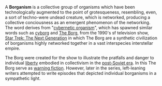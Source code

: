 {{POV_check}}
A '''Borganism''' is a collective group of organisms which have been technologically augmented to the point of grotesqueness, resembling, even, a sort of techno-were undead creature, which is networked, producing a collective conciousness as an emergent phenomenon of the networking. The word derives from "[[cybernetic organism]]", which has spawned similar words such as [[cyborg]] and [[The Borg]], from the 1990's sf television show, [[Star Trek: The Next Generation]] in which The Borg are a synthetic civilization of borganisms highly networked together in a vast interspecies interstellar empire.

The Borg were created for the show to illustrate the pratfalls and danger to individual [[liberty]] embodied in collectivism in the [[post-Soviet era]]. In this The Borg serve as [[warning fiction]]. However, later in the series, left-leaning writers attempted to write episodes that depicted individual borganisms in a sympathetic light.
{{biosci-stub}}{{poli-stub}}{{sf-stub}}